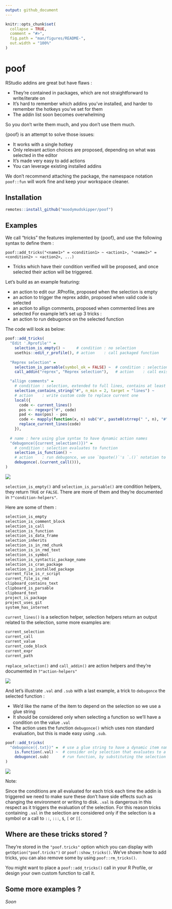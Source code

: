 ```yaml
---
output: github_document
---
```


<!-- README.md is generated from README.Rmd. Please edit that file -->

```r
knitr::opts_chunk$set(
  collapse = TRUE,
  comment = "#>",
  fig.path = "man/figures/README-",
  out.width = "100%"
)
```

# poof

RStudio addins are great but have flaws :

* They're contained in packages, which are not straightforward to write/iterate on
* It's hard to remember which addins you've installed, and harder to remember the
hotkeys you've set for them
* The addin list soon becomes overwhelming

So you don't write them much, and you don't use them much.

{poof} is an attempt to solve those issues:

* It works with a single hotkey
* Only relevant action choices are proposed, depending on what was selected in the editor
* It's made very easy to add actions
* You can leverage existing installed addins

We don't recommend attaching the package, the namespace notation `poof::fun`
will work fine and keep your workspace cleaner.

## Installation

``` r
remotes::install_github("moodymudskipper/poof")
```

## Examples

We call "tricks" the features implemented by {poof}, and use the following syntax
to define them :

```
poof::add_tricks("<name1>" = <condition1> ~ <action1>, "<name2>" = <condition2> ~ <action2>, ...)
```

* Tricks which have their condition verified will be proposed, and once selected
their action will be triggered.

Let's build as an example featuring:

* an action to edit our .RProfile, proposed when the selection is empty
* an action to trigger the reprex addin, proposed when valid code is selected 
* an action to allign comments, proposed when commented lines are selected
For example let's set up 3 tricks : 
* an action to run debugonce on the selected function 

The code will look as below:

```r
poof::add_tricks(
  "Edit '.Rprofile'" =
    selection_is_empty() ~     # condition : no selection
    usethis::edit_r_profile(), # action    : call packaged function 
  
  "Reprex selection" =
    selection_is_parsable(symbol_ok = FALSE) ~  # condition : selection is code
    call_addin("reprex", "Reprex selection"),   # action    : call existing addin

  "allign comments" =
    # condition : selection, extended to full lines, contains at least 2 comments
    selection_contains_string("#", n_min = 2, target = "lines") ~
    # action    : write custom code to replace current one
    local({
      code <- current_lines()
      pos <- regexpr("#", code)
      pad <- max(pos) - pos
      code <- mapply(function(x, n) sub("#", paste0(strrep(" ", n), "#"), x), code, pad)
      replace_current_lines(code)
    }),
  
  # name : here using glue syntax to have dynamic action names
  "debugonce({current_selection()})" = 
    # condition : selection evaluates to function
    selection_is_function() ~ 
    # action    : run debugonce, we use `bquote()`'s `.()` notation to work around NSE issues
    debugonce(.(current_call())),      
)
```


![](man/figures/poof1.gif)

`selection_is_empty()` and `selection_is_parsable()` are condition helpers, 
they return `TRUE` or `FALSE`. There are more of them and they're documented in `?"condition-helpers"`. 

Here are some of them : 

```r
selection_is_empty
selection_is_comment_block
selection_is_call
selection_is_function
selection_is_data_frame
selection_inherits
selection_is_in_rmd_chunk
selection_is_in_rmd_text
selection_is_symbol
selection_is_syntactic_package_name
selection_is_cran_package
selection_is_installed_package
current_file_is_r_script
current_file_is_rmd
clipboard_contains_text
clipboard_is_parsable
clipboard_text
project_is_package
project_uses_git
system_has_internet
```

`current_lines()` is a selection helper, selection helpers return an output related
to the selection, some more examples are:

```r
current_selection
current_call
current_value
current_code_block
current_expr
current_path
```

`replace_selection()` and  `call_addin()` are action helpers and they're documented in `?"action-helpers"`


![](man/figures/poof2.gif)

And let's illustrate `.val` and `.sub` with a last example, a trick to `debugonce`
the selected function : 

* We'd like the name of the item to depend on the selection so we use a glue string
* It should be considered only when selecting a function so
we'll have a condition on the value `.val`
* The action uses the function `debugonce()` which uses non standard evaluation,
 but this is made easy using `.sub`.
 
 
```r
poof::add_tricks(
  "debugonce({.txt})" =  # use a glue string to have a dynamic item name
    is.function(.val) ~  # consider only selection that evaluates to a function 
    debugonce(.sub)      # run function, by substituting the selection in the action
)
```

![](man/figures/poof3.gif)

Note: 



Since the conditions are all evaluated for each trick each time the addin is triggered
we need to make sure these don't have side effects such as changing the 
environment or writing to disk. `.val` is dangerous
in this respect as it triggers the evaluation of the selection. For this reason
tricks containing `.val` in the selection are considered only if the selection is
a symbol or a call to `::`, `:::`, `$`, `[` or `[[`.

## Where are these tricks stored ?

They're stored in the `"poof.tricks"` option which you can display with `getOption("poof.tricks")`
or `poof::show_tricks()`. We've shown how to add tricks, you can also remove some
by using `poof::rm_tricks()`.

You might want to place a `poof::add_tricks()` call in your R Profile, or design
your own custom function to call it.

## Some more examples ?

*Soon*
